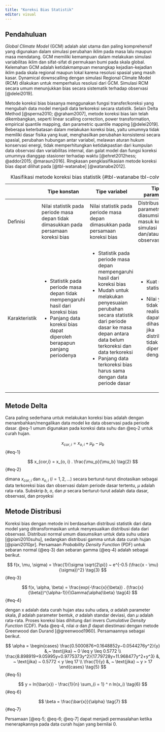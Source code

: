 ```yaml
---
title: "Koreksi Bias Statistik"
editor: visual
---
```


## Pendahuluan

*Global Climate Model* (GCM) adalah alat utama dan paling komprehensif yang digunakan dalam simulasi perubahan iklim pada masa lalu maupun masa mendatang. GCM memiliki kemampuan dalam melakukan simulasi variabilitas iklim dan sifat-sifat di permukaan bumi pada skala global. Kelemahan GCM adalah ketidakmampuan menangkap kejadian-kejadian iklim pada skala regional maupun lokal karena resolusi spasial yang masih kasar. Dynamical downscalling dengan simulasi Regional Climate Model (RCM) dilakukan untuk memperhalus resolusi dari GCM. Simulasi RCM secara umum menunjukkan bias secara sistematik terhadap observasi [@delei2019].

Metode koreksi bias biasanya menggunakan fungsi transfer/koreksi yang mengubah data model menjadi data terkoreksi secara statistik. Selain Delta Method [@sperna2010; @graham2007], metode koreksi bias lain telah dikembangkan, seperti linear scalling correction, power transformation, empirical quantile mapping, dan parametric quantile mapping [@delei2019]. Beberapa keterbatasan dalam melakukan koreksi bias, yaitu umumnya tidak memiliki dasar fisika yang kuat, menghasilkan perubahan konsistensi secara spasial, perubahan hubungan antar variabel, melawan aturan hukum konservasi energi, tidak memperhitungkan ketidakpastian dari kumpulan data observasi dan variabilitas internal, dan galat model dan fungsi koreksi umumnya dianggap stasioner terhadap waktu [@ehret2012hess; @addor2015; @maraun2016]. Ringkasan pengklasifikasian metode koreksi bias dapat dilihat pada [@tbl-watanabe] [@watanabe2012].

+---------------+--------------------------------------------------------------------------------------+----------------------------------------------------------------------------------------------------------------------------------------------------+------------------------------------------------------------------------------------------------+------------------------------------------------------------------------------------------------------------------------------------------------+
|               | Tipe konstan                                                                         | Tipe variabel                                                                                                                                      | Tipe parametrik                                                                                | Tipe non-parametrik                                                                                                                            |
+===============+======================================================================================+====================================================================================================================================================+================================================================================================+================================================================================================================================================+
| Definisi      | Nilai statistik pada periode masa depan tidak dimasukkan pada persamaan koreksi bias | Nilai statistik pada periode masa depan dimasukkan pada persamaan koreksi bias                                                                     | Distribusi parametrik diasumsikan masuk ke simulasi dan/atau data observasi                    | Distribusi parametrik tidak digunakan dalam koreksi bias                                                                                       |
+---------------+--------------------------------------------------------------------------------------+----------------------------------------------------------------------------------------------------------------------------------------------------+------------------------------------------------------------------------------------------------+------------------------------------------------------------------------------------------------------------------------------------------------+
| Karakteristik | -   Statistik pada periode masa depan tidak mempengaruhi hasil dari koreksi bias     | -   Statistik pada periode masa depan mempengaruhi hasil dari koreksi bias                                                                         | -   Kuat secara statistik                                                                      | -   Diperlukan ekstrapolasi untuk nilai-nilai yang lebih/kurang dari periode dasar                                                             |
|               | -   Panjang data koreksi bias dapat diperoleh berapapun panjang periodenya           | -   Mudah untuk melakukan penyesuaian perubahan secara statistik dari periode dasar ke masa depan antara data belum terkoreksi dan data terkoreksi |                                                                                                |                                                                                                                                                |
|               |                                                                                      | -   Panjang data terkoreksi bias harus sama dengan data periode dasar                                                                              | -   Nilai yang tidak realistis dapat dihasilkan jika distribusi tidak diperkirakan dengan baik | -   Karena derajat bebas sama dengan jumlah parameter, ada permasalahan dalam *functional robustness* jika asumsinya distribusi non parametrik |
+---------------+--------------------------------------------------------------------------------------+----------------------------------------------------------------------------------------------------------------------------------------------------+------------------------------------------------------------------------------------------------+------------------------------------------------------------------------------------------------------------------------------------------------+

: Klasifikasi metode koreksi bias statistik {#tbl-watanabe tbl-colwidths="\[20, 25, 25, 30\]"}

## Metode Delta

Cara paling sederhana untuk melakukan koreksi bias adalah dengan menambahkan/mengalikan data model ke data observasi pada periode dasar. @eq-1 umum digunakan pada koreksi data suhu dan @eq-2 untuk curah hujan.

$$
x_{cor, i} = x_{o,i} + \mu_{p} - \mu_{b}\tag{1}
$$ {#eq-1}

$$
x_{cor,i} = x_{o, i} . \frac{\mu_p}{\mu_b} \tag{2}
$$ {#eq-2}

dimana $x_{cor,i}$ dan $x_{o,i}$ $(i = 1, 2, …)$ secara berturut-turut dinotasikan sebagai data terkoreksi bias dan observasi dalam periode dasar tertentu, $\mu$ adalah rata-rata. Subskrip $b$, $o$, dan $p$ secara berturut-turut adalah data dasar, observasi, dan proyeksi

## Metode Distribusi

Koreksi bias dengan metode ini berdasarkan distribusi statistik dari data model yang ditransformasikan untuk menyesuaikan distribusi data dari observasi. Distribusi normal umum diasumsikan untuk data suhu udara [@piani2010suhu], sedangkan distribusi gamma untuk data curah hujan [@piani2010pr]. Persamaan *Probability Density Function* (PDF) untuk sebaran normal (@eq-3) dan sebaran gamma (@eq-4) adalah sebagai berikut.

$$ 
f(x, \mu, \sigma) = \frac{1}{\sigma \sqrt{2\pi}} ~ e^{-0.5 (\frac{x - \mu}{\sigma})^2} \tag{3}
$$ {#eq-3}

$$
f(x, \alpha, \beta) = \frac{exp(-\frac{x}{\beta}) . (\frac{x}{\beta})^{\alpha-1}}{\Gamma(\alpha)\beta} \tag{4}
$$ {#eq-4}

dengan x adalah data curah hujan atau suhu udara, $\alpha$ adalah parameter skala, $\beta$ adalah parameter bentuk, $\sigma$ adalah standar deviasi, dan $\mu$ adalah rata-rata. Proses koreksi bias dihitung dari invers *Cumulative Density Function* (CDF). Pada @eq-4, nilai $\alpha$ dan $\beta$ dapat diestimasi dengan metode Greenwood dan Durand [@greenwood1960]. Persamaannya sebagai berikut.

$$
\alpha = 
  \begin{cases}
    \frac{0.5000876+0.1648852y−0.0544276y^2}{y} &,~ \text{jika} ~ 0 \leq y \leq 0.5772 \\
    \frac{8.898919+9.05995y+0.9775373y^2}{17.79728y+11.968477y^2+y^3} &, ~ \text{jika} ~ 0.5772 < y \leq 17 \\
    \frac{1}{y} &, ~ \text{jika} ~ y > 17
  \end{cases} \tag{5}
$$ {#eq-5}

$$
y = ln(\bar{x}) - \frac{1}{n} \sum_{i = 1} ^ n ln(x_i) \tag{6}
$$ {#eq-6}

$$
\beta = \frac{\bar{x}}{\alpha} \tag{7}
$$ {#eq-7}

Persamaan [@eq-5; @eq-6; @eq-7] dapat menjadi permasalahan ketika menerapkannya pada data curah hujan yang bernilai 0.
